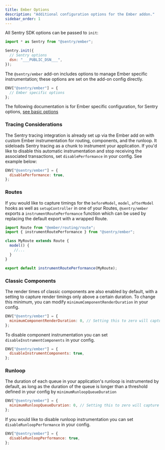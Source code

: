 ```yaml
---
title: Ember Options
description: "Additional configuration options for the Ember addon."
sidebar_order: 1
---
```


All Sentry SDK options can be passed to `init`:


```javascript
import * as Sentry from "@sentry/ember";

Sentry.init({
  // Sentry options
  dsn: "___PUBLIC_DSN___",
});
```

The `@sentry/ember` add-on includes options to manage Ember specific instrumentation; these options are set on the add-on config directly.

```javascript
ENV["@sentry/ember"] = {
  // Ember specific options
};
```

The following documentation is for Ember specific configuration, for Sentry options, [see basic options](/platforms/javascript/guides/ember/configuration/options)

### Tracing Considerations

The Sentry tracing integration is already set up via the Ember add on with custom Ember instrumentation for routing, components, and the runloop. It sideloads Sentry tracing as a chunk to instrument your application. If you'd like to disable this automatic instrumentation and stop receiving the associated transactions, set `disablePerformance` in your config. See example below:

```javascript
ENV["@sentry/ember"] = {
  disablePerformance: true,
};
```

### Routes

If you would like to capture timings for the `beforeModel`, `model`, `afterModel` hooks as well as `setupController` in one of your Routes, `@sentry/ember` exports a `instrumentRoutePerformance` function which can be used by replacing the default export with a wrapped Route.

```javascript
import Route from "@ember/routing/route";
import { instrumentRoutePerformance } from "@sentry/ember";

class MyRoute extends Route {
  model() {
    //...
  }
}

export default instrumentRoutePerformance(MyRoute);
```

### Classic Components

The render times of classic components are also enabled by default, with a setting to capture render timings only above a certain duration. To change this minimum, you can modify `minimumComponentRenderDuration` in your config.

```javascript
ENV["@sentry/ember"] = {
  minimumComponentRenderDuration: 0, // Setting this to zero will capture all classic components.
};
```

To disable component instrumentation you can set `disableInstrumentComponents` in your config.

```javascript
ENV["@sentry/ember"] = {
  disableInstrumentComponents: true,
};
```

### Runloop

The duration of each queue in your application's runloop is instrumented by default, as long as the duration of the queue is longer than a threshold defined in your config by `minimumRunloopQueueDuration`

```javascript
ENV["@sentry/ember"] = {
  minimumRunloopQueueDuration: 0, // Setting this to zero will capture all runloop queue durations
};
```

If you would like to disable runloop instrumentation you can set `disableRunloopPerformance` in your config.

```javascript
ENV["@sentry/ember"] = {
  disableRunloopPerformance: true,
};
```
